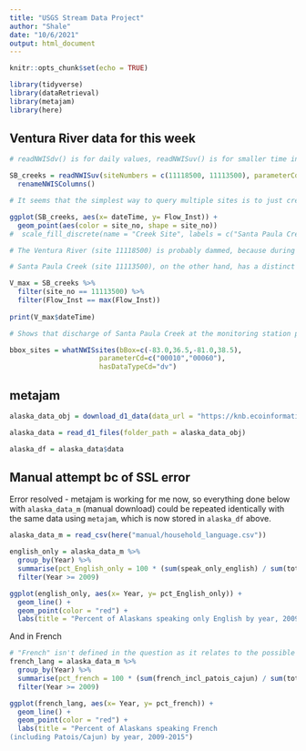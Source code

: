 ```yaml
---
title: "USGS Stream Data Project"
author: "Shale"
date: "10/6/2021"
output: html_document
---
```


```r
knitr::opts_chunk$set(echo = TRUE)

library(tidyverse)
library(dataRetrieval)
library(metajam)
library(here)
```

## Ventura River data for this week

```r
# readNWISdv() is for daily values, readNWISuv() is for smaller time intervals (15 min)

SB_creeks = readNWISuv(siteNumbers = c(11118500, 11113500), parameterCd = c("00060", "00065"), startDate = "2021-10-03", endDate = "2021-10-05", tz = "America/Los_Angeles") %>% 
  renameNWISColumns() 

# It seems that the simplest way to query multiple sites is to just create a vector of site ids to use as input to the `readNWISdv()` function.

ggplot(SB_creeks, aes(x= dateTime, y= Flow_Inst)) +
  geom_point(aes(color = site_no, shape = site_no))
#  scale_fill_discrete(name = "Creek Site", labels = c("Santa Paula Creek", "Ventura River"))

# The Ventura River (site 11118500) is probably dammed, because during the time of the storm (and expected flow surge) the flow plateaued at 1.08 cubic feet per second. Looking at longitudinal data for the same site shows this as a recurring ceiling, which hints at a restrictive feature such as a dam.

# Santa Paula Creek (site 11113500), on the other hand, has a distinct apex on Tuesday morning following the storm of Monday night. This is obvious visually on the graph, but can be pinpointed exactly with the code below.

V_max = SB_creeks %>% 
  filter(site_no == 11113500) %>% 
  filter(Flow_Inst == max(Flow_Inst))
  
print(V_max$dateTime)  

# Shows that discharge of Santa Paula Creek at the monitoring station peaked between 3:30AM and 4:15AM of October 5th.
```

```r
bbox_sites = whatNWISsites(bBox=c(-83.0,36.5,-81.0,38.5), 
                      parameterCd=c("00010","00060"),
                      hasDataTypeCd="dv")
```

## metajam

```r
alaska_data_obj = download_d1_data(data_url = "https://knb.ecoinformatics.org/knb/d1/mn/v2/object/urn%3Auuid%3A7fc6f6db-c5ea-426a-a743-1f2edafb43b8", path = here())

alaska_data = read_d1_files(folder_path = alaska_data_obj)

alaska_df = alaska_data$data
```

## Manual attempt bc of SSL error

Error resolved - metajam is working for me now, so everything done below with `alaska_data_m` (manual download) could be repeated identically with the same data using `metajam`, which is now stored in `alaska_df` above.

```r
alaska_data_m = read_csv(here("manual/household_language.csv"))
```

```r
english_only = alaska_data_m %>% 
  group_by(Year) %>% 
  summarise(pct_English_only = 100 * (sum(speak_only_english) / sum(total))) %>% 
  filter(Year >= 2009)

ggplot(english_only, aes(x= Year, y= pct_English_only)) +
  geom_line() +
  geom_point(color = "red") +
  labs(title = "Percent of Alaskans speaking only English by year, 2009-2015")
```

And in French

```r
# "French" isn't defined in the question as it relates to the possible columns in the df, so I chose to use the `french_incl_patois_cajun` variable.
french_lang = alaska_data_m %>% 
  group_by(Year) %>% 
  summarise(pct_french = 100 * (sum(french_incl_patois_cajun) / sum(total))) %>% 
  filter(Year >= 2009)

ggplot(french_lang, aes(x= Year, y= pct_french)) +
  geom_line() +
  geom_point(color = "red") +
  labs(title = "Percent of Alaskans speaking French 
(including Patois/Cajun) by year, 2009-2015")
```


